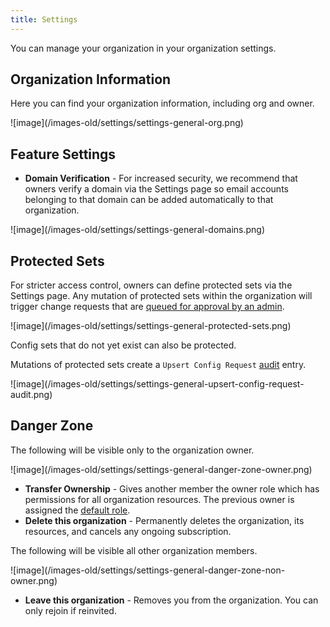 ```yaml
---
title: Settings
---
```


You can manage your organization in your organization settings.

## Organization Information

Here you can find your organization information, including org and owner.

<Frame>![image](/images-old/settings/settings-general-org.png)</Frame>

## Feature Settings

- **Domain Verification** - For increased security, we recommend that owners verify a domain via the Settings page so email accounts belonging to that domain can be added automatically to that organization.

<Frame>![image](/images-old/settings/settings-general-domains.png)</Frame>

## Protected Sets

For stricter access control, owners can define protected sets via the Settings page. Any mutation of protected sets within the organization will trigger change requests that are [queued for approval by an admin](/integrations/store/configu/approval-queue).

<Frame>![image](/images-old/settings/settings-general-protected-sets.png)</Frame>

<Tip>Config sets that do not yet exist can also be protected.</Tip>

Mutations of protected sets create a `Upsert Config Request` [audit](/integrations/store/configu/audit-logs) entry.

<Frame>![image](/images-old/settings/settings-general-upsert-config-request-audit.png)</Frame>

## Danger Zone

The following will be visible only to the organization owner.

<Frame>![image](/images-old/settings/settings-general-danger-zone-owner.png)</Frame>

- **Transfer Ownership** - Gives another member the owner role which has permissions for all organization resources. The previous owner is assigned the [default role](/integrations/store/configu/authorization#default-role).
- **Delete this organization** - Permanently deletes the organization, its resources, and cancels any ongoing subscription.

The following will be visible all other organization members.

<Frame>![image](/images-old/settings/settings-general-danger-zone-non-owner.png)</Frame>

- **Leave this organization** - Removes you from the organization. You can only rejoin if reinvited.
